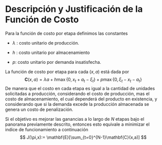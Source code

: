 # Descripción y Justificación de la Función de Costo

Para la función de costo por etapa definimos las constantes

-   $\lambda$ : costo unitario de producción.

-   $h$ : costo unitario por almacenamiento

-   $p$: costo unitario por demanda insatisfecha.

La función de costo por etapa para cada $(x,a)$ está dada por 
$$
\mathbf{C}(x,a)=\lambda a+h\max\{0,x_t+a_t-\xi_t\}+p\max\{0,\xi_t-x_t-a_t\}
$$
De manera que el costo en cada etapa es igual a la cantidad de unidades solicitadas a producción, considerando el costo de  producción, mas el costo de almacenamiento, el cual dependerá del producto en existencia, y considerando que si la demanda excede la producción almacenada se genera un costo de penalización.

Si el objetivo es mejorar las ganancias a lo largo de $N$ etapas bajo el panorama previamente descrito, entonces esto equivale a minimizar el indice de funcionamiento a continuación $$
J(\pi,x):= \mathbf{E}[\sum_{t=0}^{N-1}\mathbf{C}(x,a)]
$$
